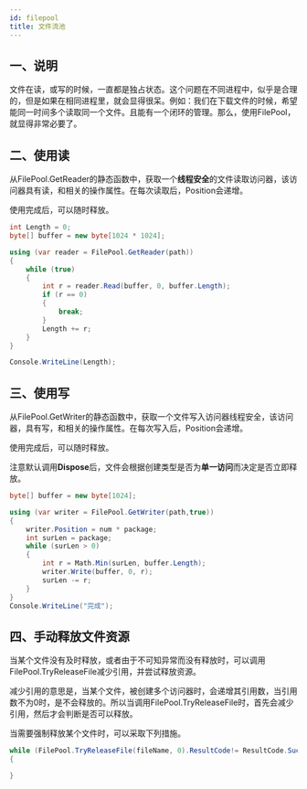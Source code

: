 ```yaml
---
id: filepool
title: 文件流池
---
```





<TouchSocketCoreDefinition />


## 一、说明

文件在读，或写的时候，一直都是独占状态。这个问题在不同进程中，似乎是合理的，但是如果在相同进程里，就会显得很呆。例如：我们在下载文件的时候，希望能同一时间多个读取同一个文件。且能有一个闭环的管理。那么，使用FilePool，就显得非常必要了。

## 二、使用读
从FilePool.GetReader的静态函数中，获取一个**线程安全**的文件读取访问器，该访问器具有读，和相关的操作属性。在每次读取后，Position会递增。

使用完成后，可以随时释放。

```csharp showLineNumbers
int Length = 0;
byte[] buffer = new byte[1024 * 1024];

using (var reader = FilePool.GetReader(path))
{
    while (true)
    {
        int r = reader.Read(buffer, 0, buffer.Length);
        if (r == 0)
        {
            break;
        }
        Length += r;
    }
}

Console.WriteLine(Length);
```

## 三、使用写
从FilePool.GetWriter的静态函数中，获取一个文件写入访问器线程安全，该访问器，具有写，和相关的操作属性。在每次写入后，Position会递增。

使用完成后，可以随时释放。

注意默认调用**Dispose**后，文件会根据创建类型是否为**单一访问**而决定是否立即释放。
```csharp showLineNumbers
byte[] buffer = new byte[1024];

using (var writer = FilePool.GetWriter(path,true))
{
    writer.Position = num * package;
    int surLen = package;
    while (surLen > 0)
    {
        int r = Math.Min(surLen, buffer.Length);
        writer.Write(buffer, 0, r);
        surLen -= r;
    }
}
Console.WriteLine("完成");
```

## 四、手动释放文件资源
当某个文件没有及时释放，或者由于不可知异常而没有释放时，可以调用FilePool.TryReleaseFile减少引用，并尝试释放资源。

减少引用的意思是，当某个文件，被创建多个访问器时，会递增其引用数，当引用数不为0时，是不会释放的。所以当调用FilePool.TryReleaseFile时，首先会减少引用，然后才会判断是否可以释放。

当需要强制释放某个文件时，可以采取下列措施。
```csharp showLineNumbers
while (FilePool.TryReleaseFile(fileName, 0).ResultCode!= ResultCode.Success)
{

}
```

